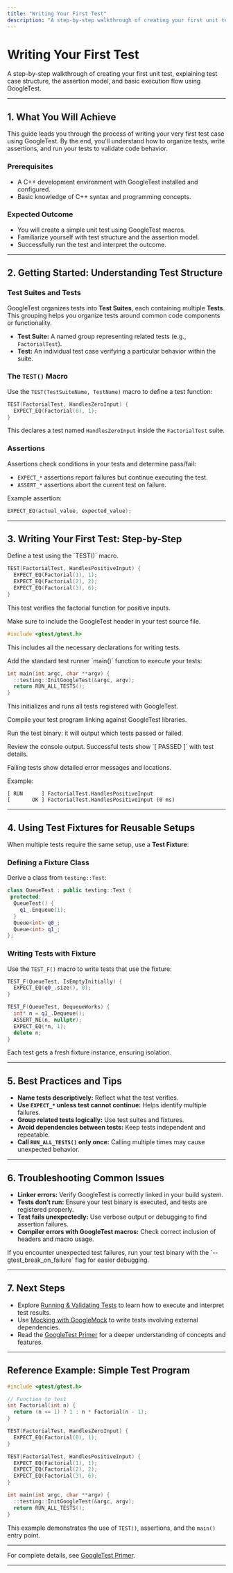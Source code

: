 ```yaml
---
title: "Writing Your First Test"
description: "A step-by-step walkthrough of creating your first unit test, explaining test case structure, the assertion model, and basic execution flow using GoogleTest."
---
```


# Writing Your First Test

A step-by-step walkthrough of creating your first unit test, explaining test case structure, the assertion model, and basic execution flow using GoogleTest.

---

## 1. What You Will Achieve
This guide leads you through the process of writing your very first test case using GoogleTest. By the end, you'll understand how to organize tests, write assertions, and run your tests to validate code behavior.

### Prerequisites
- A C++ development environment with GoogleTest installed and configured.
- Basic knowledge of C++ syntax and programming concepts.

### Expected Outcome
- You will create a simple unit test using GoogleTest macros.
- Familiarize yourself with test structure and the assertion model.
- Successfully run the test and interpret the outcome.

---

## 2. Getting Started: Understanding Test Structure

### Test Suites and Tests
GoogleTest organizes tests into **Test Suites**, each containing multiple **Tests**. This grouping helps you organize tests around common code components or functionality.

- **Test Suite:** A named group representing related tests (e.g., `FactorialTest`).
- **Test:** An individual test case verifying a particular behavior within the suite.

### The `TEST()` Macro
Use the `TEST(TestSuiteName, TestName)` macro to define a test function:

```cpp
TEST(FactorialTest, HandlesZeroInput) {
  EXPECT_EQ(Factorial(0), 1);
}
```

This declares a test named `HandlesZeroInput` inside the `FactorialTest` suite.

### Assertions
Assertions check conditions in your tests and determine pass/fail:

- `EXPECT_*` assertions report failures but continue executing the test.
- `ASSERT_*` assertions abort the current test on failure.

Example assertion:

```cpp
EXPECT_EQ(actual_value, expected_value);
```

---

## 3. Writing Your First Test: Step-by-Step

<Steps>
<Step title="Write a Simple Test Case">
Define a test using the `TEST()` macro.

```cpp
TEST(FactorialTest, HandlesPositiveInput) {
  EXPECT_EQ(Factorial(1), 1);
  EXPECT_EQ(Factorial(2), 2);
  EXPECT_EQ(Factorial(3), 6);
}
```

This test verifies the factorial function for positive inputs.
</Step>

<Step title="Include GoogleTest Headers">
Make sure to include the GoogleTest header in your test source file.

```cpp
#include <gtest/gtest.h>
```

This includes all the necessary declarations for writing tests.
</Step>

<Step title="Create a `main()` Function to Run Tests">
Add the standard test runner `main()` function to execute your tests:

```cpp
int main(int argc, char **argv) {
  ::testing::InitGoogleTest(&argc, argv);
  return RUN_ALL_TESTS();
}
```

This initializes and runs all tests registered with GoogleTest.
</Step>

<Step title="Build and Run Your Test">
Compile your test program linking against GoogleTest libraries.

Run the test binary: it will output which tests passed or failed.
</Step>

<Step title="Interpret Test Output">
Review the console output. Successful tests show `[  PASSED  ]` with test details.

Failing tests show detailed error messages and locations.

Example:
```
[ RUN      ] FactorialTest.HandlesPositiveInput
[       OK ] FactorialTest.HandlesPositiveInput (0 ms)
```
</Step>
</Steps>

---

## 4. Using Test Fixtures for Reusable Setups

When multiple tests require the same setup, use a **Test Fixture**:

### Defining a Fixture Class
Derive a class from `testing::Test`:

```cpp
class QueueTest : public testing::Test {
 protected:
  QueueTest() {
    q1_.Enqueue(1);
  }
  Queue<int> q0_;
  Queue<int> q1_;
};
```

### Writing Tests with Fixture
Use the `TEST_F()` macro to write tests that use the fixture:

```cpp
TEST_F(QueueTest, IsEmptyInitially) {
  EXPECT_EQ(q0_.size(), 0);
}

TEST_F(QueueTest, DequeueWorks) {
  int* n = q1_.Dequeue();
  ASSERT_NE(n, nullptr);
  EXPECT_EQ(*n, 1);
  delete n;
}
```

Each test gets a fresh fixture instance, ensuring isolation.

---

## 5. Best Practices and Tips

- **Name tests descriptively:** Reflect what the test verifies.
- **Use `EXPECT_*` unless test cannot continue:** Helps identify multiple failures.
- **Group related tests logically:** Use test suites and fixtures.
- **Avoid dependencies between tests:** Keep tests independent and repeatable.
- **Call `RUN_ALL_TESTS()` only once:** Calling multiple times may cause unexpected behavior.

---

## 6. Troubleshooting Common Issues

- **Linker errors:** Verify GoogleTest is correctly linked in your build system.
- **Tests don’t run:** Ensure your test binary is executed, and tests are registered properly.
- **Test fails unexpectedly:** Use verbose output or debugging to find assertion failures.
- **Compiler errors with GoogleTest macros:** Check correct inclusion of headers and macro usage.

<Tip>
If you encounter unexpected test failures, run your test binary with the `--gtest_break_on_failure` flag for easier debugging.
</Tip>

---

## 7. Next Steps

- Explore [Running & Validating Tests](https://example.com/guides/getting-started/running-tests) to learn how to execute and interpret test results.
- Use [Mocking with GoogleMock](https://example.com/guides/core-testing-workflows/mocking-basics) to write tests involving external dependencies.
- Read the [GoogleTest Primer](https://github.com/google/googletest/blob/main/docs/primer.md) for a deeper understanding of concepts and features.

---

## Reference Example: Simple Test Program

```cpp
#include <gtest/gtest.h>

// Function to test
int Factorial(int n) {
  return (n <= 1) ? 1 : n * Factorial(n - 1);
}

TEST(FactorialTest, HandlesZeroInput) {
  EXPECT_EQ(Factorial(0), 1);
}

TEST(FactorialTest, HandlesPositiveInput) {
  EXPECT_EQ(Factorial(1), 1);
  EXPECT_EQ(Factorial(2), 2);
  EXPECT_EQ(Factorial(3), 6);
}

int main(int argc, char **argv) {
  ::testing::InitGoogleTest(&argc, argv);
  return RUN_ALL_TESTS();
}
```

This example demonstrates the use of `TEST()`, assertions, and the `main()` entry point.

---

For complete details, see [GoogleTest Primer](https://github.com/google/googletest/blob/main/docs/primer.md).

---